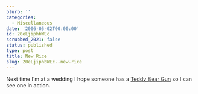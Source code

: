 ```yaml
---
blurb: ''
categories:
  - Miscellaneous
date: '2006-05-02T00:00:00'
id: 20eLjiphbWEc
scrubbed_2021: false
status: published
type: post
title: New Rice
slug: 20eLjiphbWEc--new-rice
---
```


Next time I'm at a wedding I hope someone has a
[Teddy Bear Gun](http://mdn.mainichi-msn.co.jp/national/news/20060429p2a00m0na032000c.html)
so I can see one in action.
